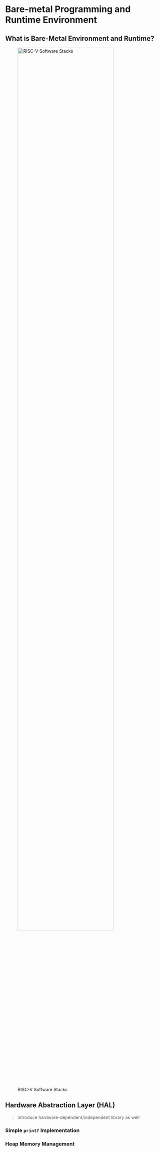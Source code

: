 # Bare-metal Programming and Runtime Environment {#sec-bare-metal}

## What is Bare-Metal Environment and Runtime?

![RISC-V Software Stacks](images/riscv-software-stack.png){fig-align="center" width=85%}

## Hardware Abstraction Layer (HAL) {#sec-hal}

> introduce hardware-dependent/independent library as well

### Simple `printf` Implementation

### Heap Memory Management

